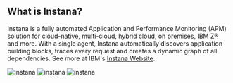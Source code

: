 
## What is Instana?

<PageDescription>

Instana is a fully automated Application and Performance Monitoring (APM) 
solution for cloud-native, multi-cloud, hybrid cloud, on premises, IBM Z® and 
more. With a single agent, Instana automatically discovers application building 
blocks, traces every request and creates a dynamic graph of all dependencies. See more at IBM's [Instana Website](https://www.ibm.com/cloud/instana?utm_content=SRCWW&p1=Search&p4=43700064490746231&p5=p&gclid=EAIaIQobChMI5vXN1su8-AIV1ODICh2eUA2SEAAYASAAEgLBLvD_BwE&gclsrc=aw.ds).

</PageDescription>

<FeatureCard
    color="dark"
    href="/SalesEnablement/sales"
    title="What is Instana"
    actionIcon="arrowRight"
    className="homepage-feature"
    >

<ArtDirection>

![instana](../images/instana.png)
![instana](../images/instana.png)
![instana](../images/instana.png)

</ArtDirection>

</FeatureCard>
